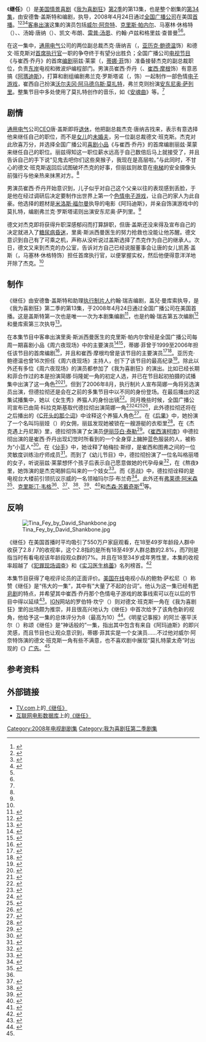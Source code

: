 {{noteTA
|G1=Movie
|G2=Show
|1=zh-cn:我为喜剧狂;zh-tw:超級製作人;zh-hk:娛樂揸Fit人;
|2=zh-hk:珍·嘉露絲姬;zh-cn=简·科拉克斯基;
}}
{{Infobox television episode
| Title        = 继任<br>Succession
| Series       = [[我为喜剧狂|我为喜剧狂]]
| Image        =  <!-- No-free image with insufficient rationale [[Image:213_-_Succession.png|250px]] -->
| Caption      = Cathy Geiss, the new chairwoman of [[通用电气|通用电气]]
| Season       = 2
| Episode      = 13
| Airdate      = {{Start date|2008|04|24}}
| Production   = 213
| Writer       = 安德鲁·盖斯特（{{lang|en|Andrew Guest}}）<br>{{le|約翰·瑞吉|John Riggi}}
| Director     = {{link-en|盖兒·曼库索|Gail Mancuso}}
| Photographer = 瓦尼亚·西恩祖尔（{{lang|en|Vanja Černjul}}）
| Guests       = [[威尔·阿奈特|威尔·阿奈特]]饰德文·班克斯（{{lang|en|Devon Banks}}）<br>[[克里斯·帕内尔|克里斯·帕内尔]]饰里奥·斯派西曼医生（{{lang|en|Dr. Leo Spaceman}}）<br>{{link-en|布莱恩·斯塔克|Brian Stack}}饰霍华德·乔根森（{{lang|en|Howard Jorgensen}}）<br>[[雷普·汤恩|雷普·汤恩]]饰唐·盖斯（{{lang|en|Don Geiss}}）<br>凯文·布朗（{{lang|en|Kevin Brown}}）饰达特·康·斯莱特里（{{lang|en|Dot Com Slattery}}）<br>格里兹·查普曼（{{lang|en|Grizz Chapman}}）饰格里兹·格里斯伍德（{{lang|en|Grizz Griswold}}）<br>约翰·卢兹（{{lang|en|John Lutz}}）饰J·D·卢兹（{{lang|en|J.D. Lutz}}）
| Episode list = [[我为喜剧狂_(第2季)|《我为喜剧狂》第2季]]<br>[[我为喜剧狂剧集列表|《我为喜剧狂》剧集列表]]
| Music        = [[沃尔夫冈·阿马德乌斯·莫扎特|沃尔夫冈·阿马德乌斯·莫扎特]]《[[安魂曲_(莫扎特)|安魂曲]]》
| Prev         = [[地铁英雄|地铁英雄]]
| Next         = [[三明治节|三明治节]]
}}

《'''继任'''》（{{lang-en|''Succession''}}）是[[美国电视|美国]][[情景喜剧|情景喜剧]]《[[我为喜剧狂|我为喜剧狂]]》[[我为喜剧狂_(第2季)|第2季]]的第13集，也是整个剧集的[[我为喜剧狂剧集列表|第34集]]，由安德鲁·盖斯特和{{le|約翰·瑞吉|John Riggi}}编剧，{{link-en|盖兒·曼库索|Gail Mancuso}}执导，2008年4月24日通过[[全国广播公司|全国广播公司]]在美国[[首演|首播]]。<ref name="Succession">{{cite episode |title=Succession |episodelink= |series=30 Rock |serieslink=我为喜剧狂 |credits=Gail Mancuso (director) Andrew Guest (writer) John Riggi (writer) |network=NBC Universal |station=NBC |airdate=2008-04-24 |season=2 |number=13}}</ref><ref name="213release">{{cite web |url=http://www.screenrush.co.uk/television/television-813/season-5594/ |title=30 Rock: Episodes Season 2 |publisher=Screenrush (AlloCiné) |accessdate=2013-08-24 |location=London |archiveurl=https://web.archive.org/web/20120730001603/http://www.screenrush.co.uk/television/television-813/season-5594/ |archivedate=2012-07-30 |deadurl=no }}</ref><ref name="nbcepisode">{{cite web |url=http://www.nbc.com/30-rock/episode-guide/season-2/224681/ |title=ALL EPISODE GUIDES : NEWEST |publisher=NBC |accessdate=2013-09-13 |deadurl=no |archivedate=2012-11-10 |archiveurl=https://web.archive.org/web/20121110025309/http://www.nbc.com/30-rock/episode-guide/season-2/224681/ }}</ref><ref name="213yahoo">{{cite web |url=http://tv.yahoo.com/30-rock/show/succession/episode/168175 |title=''30 Rock'' "Succession" |accessdate=2008-07-30 |last= |first= |coauthors= |date= |work= |publisher=''Yahoo!'' |archivedate=2012-03-20 |archiveurl=https://web.archive.org/web/20120320030302/http://tv.yahoo.com/30-rock/show/succession/episode/168175 |deadurl=yes }}</ref>[[友情客串|客串出演]]这集的演员包括[[威尔·阿奈特|威尔·阿奈特]]、[[克里斯·帕内尔|克里斯·帕内尔]]、马塞林·休格特（{{lang|en|Marceline Hugot}}）、{{link-en|布莱恩·斯塔克|Brian Stack}}、汤姆·唐纳（{{lang|en|Tom Toner}}）、凯文·布朗、[[雷普·汤恩|雷普·汤恩]]、约翰·卢兹和格里兹·查普曼<ref name="213yahoo" /><ref name="Succession" />。

在这一集中，[[通用电气|通用电气]]公司的两位副总裁杰克·唐纳吉（{{lang|en|Jack Donaghy}}，[[亚历克·鲍德温|亚历克·鲍德温]]饰）和德文·班克斯对[[首席执行官|首席执行官]]一职的争夺终于有望分出胜负；全国广播公司[[电视节目|电视节目]]《{{lang|en|TGS}}与崔西·乔丹》的首席[[编剧|编剧]]丽兹·莱蒙（{{lang|en|Liz Lemon}}，[[蒂娜·菲|蒂娜·菲]]饰）准备接替杰克的副总裁职位，负责[[美国东岸|东岸]]电视和微波炉编程部门。男演员崔西·乔丹（{{lang|en|Tracy Jordan}}、[[崔西·摩根|崔西·摩根]]饰）有意恶搞《[[阿瑪迪斯|阿瑪迪斯]]》，打算和剧组编剧弗兰克·罗斯塔诺（{{lang|en|Frank Rossitano}}，{{link-en|贾达·弗雷德兰德|Judah Friedlander}}饰）一起制作一部色情[[电子游戏|电子游戏]]，崔西自己扮演[[沃尔夫冈·阿马德乌斯·莫扎特|沃尔夫冈·阿马德乌斯·莫扎特]]，弗兰克则扮演[[安东尼奥·萨列里|安东尼奥·萨列里]]。整集节目中多处使用了莫扎特创作的音乐，如《[[安魂曲_(莫扎特)|安魂曲]]》等。<ref name="Succession" />

== 剧情 ==
[[通用电气|通用电气]]公司[[首席执行官|CEO]]唐·盖斯即将[[退休|退休]]，他把副总裁杰克·唐纳吉找来，表示有意选择他来继任自己的职位，而不是[[女儿|女儿]]的[[未婚夫|未婚夫]]，另一位副总裁德文·班克斯。杰克对此欣喜万分，并选择全国广播公司[[喜剧小品|喜剧小品]]《{{lang|en|TGS}}与崔西·乔丹》的首席编剧丽兹·莱蒙来继任自己的职位。丽兹得知这一职位薪水远高于自己数倍后马上就接受了，并且告诉自己的手下说“见鬼去吧你们这些臭猴子，我现在是高层啦。”与此同时，不甘心的德文·班克斯返回后试图破坏杰克的好事，但丽兹则故意在[[电梯|电梯]]的安全摄像头前强行与他亲热来抹黑对方。<ref name="Succession" />

男演员崔西·乔丹开始意识到，儿子似乎对自己这个父亲以往的表现感到丢脸，于是他在经过调研后决定要制作出世界上第一个[[成人電子遊戲|色情电子游戏]]，让自己的家人为此自豪。他选择的题材是[[米洛斯·福尔曼|米洛斯·福尔曼]]执导的电影《阿玛迪斯》，并亲自饰演游戏中的莫扎特，编剧弗兰克·罗斯塔诺则出演安东尼奥·萨列里。<ref name="Succession" />

德文对杰克即将获得升职深感郁闷而打算辞职，但唐·盖斯还没来得及宣布自己的决定就进入了[[糖尿病昏迷|糖尿病昏迷]]，里奥·斯派西曼医生的努力抢救也没能让他苏醒。德文意识到自己有了可乘之机，声称从没听说过盖斯选择了杰克作为自己的继承人。次日，德文又来到杰克的办公室，告诉对方自己已经说服董事会让唐的女儿凯茜·盖斯（{{lang|en|Kathy Geiss}}，马塞林·休格特饰）担任首席执行官，以便掌握实权，然后他便得意洋洋地开除了杰克。<ref name="Succession" />

== 制作 ==
《继任》由安德鲁·盖斯特和助理[[执行制片人|执行制片人]]约翰·瑞吉编剧，盖兒·曼库索执导，是《我为喜剧狂》第二季的第13集，于2008年4月24日通过全国广播公司在美国首播。这是盖斯特第一次也是唯一一次为本剧集编剧<ref>{{cite web |title=Andrew Guest (II) |url=http://www.imdb.com/name/nm2314834/ |publisher=Amazon |work=IMDb |accessdate=2013-10-14 |archiveurl=https://web.archive.org/web/20111212101233/http://www.imdb.com/name/nm2314834/ |archivedate=2011-12-12 |deadurl=no }}</ref>，也是约翰·瑞吉第五次编剧<ref>{{cite web |title=Filmography by TV series for John Riggi |url=http://www.imdb.com/name/nm0726642/filmoseries?ref_=nm_flmg_wr_2#tt0496424 |publisher=Amazon |work=IMDb |accessdate=2013-10-14 |archivedate=2013-09-04 |deadurl=no |archiveurl=https://web.archive.org/web/20130904091930/http://www.imdb.com/name/nm0726642/filmoseries#tt0496424 }}</ref>和曼库索第三次执导<ref>{{cite web |url=http://www.imdb.com/name/nm0541562/filmoseries?ref_=nm_flmg_dr_19#tt0496424 |title=Filmography by TV series for Gail Mancuso |publisher=Amazon |work=IMDb |accessdate=2013-10-14 |deadurl=no |archiveurl=https://web.archive.org/web/20100614080914/http://www.imdb.com/name/nm0541562/filmoseries#tt0496424 |archivedate=2010-06-14 }}</ref>。

在本集节目中客串出演里奥·斯派西曼医生的克里斯·帕内尔曾经是全国广播公司每周一期喜剧小品《周六夜现场》中的主要演员<ref name="parnell">{{cite news |first=Annie |last=Barrett |authorlink= |coauthors= |title=What ''SNL'' alums besides Chris Parnell should guest on ''30 Rock''? |url=http://popwatch.ew.com/2006/12/07/what_snl_alums_/ |work= |publisher=''Entertainment Weekly'' |date=2006-12-07 |accessdate=2013-08-01 |archiveurl=https://web.archive.org/web/20130608163606/http://popwatch.ew.com/2006/12/07/what_snl_alums_/ |archivedate=2013-06-08 |deadurl=no }}</ref><ref>{{cite web |url=http://www.imdb.com/title/tt0931394/ |title=30 Rock The Baby Show (TV Episode 2007) |publisher=IMDb |accessdate=2013-08-02 |archiveurl=https://web.archive.org/web/20110909071159/http://www.imdb.com/title/tt0931394/ |archivedate=2011-09-09 |deadurl=no }}</ref>，蒂娜·菲曾于1999至2006年担任该节目的首席编剧<ref>{{cite news |first=Christopher |last=Goodwin |url=http://www.theguardian.com/lifeandstyle/2008/may/11/women.television |title=And funny with it |accessdate=2013-07-31 |date=2008-05-11 |work=The Guardian |archiveurl=https://web.archive.org/web/20090225222859/http://www.guardian.co.uk/lifeandstyle/2008/may/11/women.television |archivedate=2009-02-25 |deadurl=no }}</ref>，并且和崔西·摩根均曾是该节目的主要演员<ref>{{cite news |url=http://uk.ign.com/articles/2006/10/18/ign-interview-30-rocks-tracy-morgan |title=IGN Interview: ''30 Rock''<nowiki>'</nowiki>s Tracy Morgan |accessdate=2013-07-28 |last=Fickett |first=Travis |date=2006-10-17 |publisher=IGN |archiveurl=https://web.archive.org/web/20130728020822/http://www.ign.com/articles/2006/10/18/ign-interview-30-rocks-tracy-morgan |archivedate=2013-07-28 |deadurl=no }}</ref><ref name="tinafey_yahoo">{{cite web |url=http://tv.yahoo.com/person/tina-fey/biography.html |title=Tina Fey Biography |accessdate=2013-10-14 |last= |first= |coauthors= |date= |work= |publisher=''Yahoo!'' |archivedate=2013-08-01 |deadurl=yes |archiveurl=https://web.archive.org/web/20130801081437/http://tv.yahoo.com/person/tina-fey/biography.html }}</ref>。亚历克·鲍德温也曾16次担任《周六夜现场》主持人，创下了该节目的最高纪录<ref name="alec_snl">{{cite episode |title=Alec Baldwin/Christina Aguilera |series=Saturday Night Live |serieslink=周六夜现场 |network=NBC Universal |station=NBC |airdate=2006-11-11 |season=32 |number=5}}</ref>。除此以外还有多位《周六夜现场》的演员都参加了《我为喜剧狂》的演出。比如已经长期和菲合作过的{{link-en|瑞秋·德拉彻|Rachel Dratch}}本是扮演简娜·玛隆妮一角的初定人选，并已在节目起初拍摄的试播集中出演了这一角色<ref>{{cite news |first=Justin |last=Ravitz |title=Unemployment’s a Downer for ''SNL''-er Dratch |url=http://nymag.com/news/intelligencer/45792/ |publisher=''New York Magazine'' |date=2008-04-07 |accessdate=2013-07-28 |archiveurl=https://web.archive.org/web/20121013011052/http://nymag.com/news/intelligencer/45792/ |archivedate=2012-10-13 |deadurl=no }}</ref><ref name="ew fine">{{cite news|first=Kristen|last=Baldwin|url=http://www.ew.com/ew/article/0,,20033897_2,00.html|title=One Fine Fey|accessdate=2013-07-31|date=2007-04-10|work=Entertainment Weekly|page=2|archiveurl=https://web.archive.org/web/20121018010111/http://www.ew.com/ew/article/0%2C%2C20033897_2%2C00.html|archivedate=2012-10-18|deadurl=no}}</ref>。但到了2006年8月，执行制片人{{link-en|洛恩·迈克尔斯|Lorne Michaels}}宣布简娜一角将另选演员出演，但德拉彻还是会在之前的多集节目中以不同的身份登场。在最后播出的这集试播集中，她以《女生秀》养猫人的身份出镜<ref name="michaelsaboutdratch">{{cite news |first=Michael |last=Schneider |title=Inside Move: Dratch latched to multiple ''Rock'' roles |url=http://variety.com/2006/scene/news/inside-move-dratch-latched-to-multiple-rock-roles-1200342025/ |publisher=''Variety'' |date=2006-08-14 |accessdate=2013-07-28 |archiveurl=https://web.archive.org/web/20120516190758/http://www.variety.com/index.asp?layout=story&articleID=VR1117948462&cs=1 |archivedate=2012-05-16 |deadurl=no }}</ref>。同月晚些时候，全国广播公司宣布已由简·科拉克斯基取代德拉彻出演简娜一角<ref name="dratchout">{{cite news |url=http://www.zap2it.com/tv/news/zap-janekrakowskijoins30rock,0,1779072.story?coll=zap-tv-headlines |title='Ally' Cat Krakowski Joins '30 Rock' |accessdate=2013-07-28 |date=2006-08-17 |publisher=Zap2it |archiveurl=https://web.archive.org/web/20120927030648/http://www.zap2it.com/tv/news/zap-janekrakowskijoins30rock%2C0%2C1779072.story?coll=zap-tv-headlines |archivedate=2012年9月27日 |deadurl=yes |df= }}</ref><ref name="dratchout_2">{{cite news |first=Joel |last=Keller |title=Jane Krakowski added to ''30 Rock'' |url=http://www.aoltv.com/2006/08/17/jane-krakowski-added-to-30-rock/ |publisher=''AOL''<nowiki>'s</nowiki> TV Squad |date=2008-08-17 |accessdate=2013-07-28 |archiveurl=https://web.archive.org/web/20120813214025/http://www.aoltv.com/2006/08/17/jane-krakowski-added-to-30-rock/ |deadurl=no |archivedate=2012-08-13 }}</ref><ref name="dratchout_3">{{cite news |first=Colin |last=Mahan |title=''30 Rock'' adds Jane Krakowski |url=http://www.tv.com/news/30-rock-adds-jane-krakowski--5917/ |publisher=TV.com |date=2006-08-16 |accessdate=2013-07-28 |archiveurl=https://web.archive.org/web/20080615234403/http://www.tv.com/ally-mcbeal/show/168/story/5917.htmlom_act%3Dconvert%26om_clk%3Dheadlinessh |archivedate=2008-06-15 |deadurl=no }}</ref><ref>{{cite news|first=Rebecca|last=Traister|url=http://www.salon.com/life/broadsheet/2010/04/14/tina_fey_backlash/|title=The Tina Fey backlash|accessdate=2013-07-31|date=2010-04-14|publisher=Salon.com|archiveurl=https://web.archive.org/web/20110820213538/http://www.salon.com/life/broadsheet/2010/04/14/tina_fey_backlash|archivedate=2011-08-20|deadurl=no}}</ref>，此外德拉彻还将在之后播出的《[[C开头的那个词|C开头的那个词]]》中诠释这个养猫人角色<ref name="plotreference">{{cite episode |title=Pilot |episodelink=试播集 (我为喜剧狂) |series=30 Rock |credits=Writer: Tina Fey; Director: Adam Bernstein |network=NBC Universal |station=NBC |airdate=2006-10-11 |season=1 |number=1}}</ref>。在《[[后果_(我为喜剧狂)|后果]]》中，她扮演了一个名叫玛丽娅（{{lang|en|Maria}}）的女佣，丽兹发现她被锁在一艘游艇的衣柜里<ref name="theaftermath">{{cite episode |title=The Aftermath |series=30 Rock |serieslink=我为喜剧狂 |credits=Writer: Tina Fey; Director: Adam Bernstein |network=NBC Universal |station=NBC |airdate=2006-10-18 |season=1 |number=2}}</ref>。在《杰克遇上丹尼斯》里，德拉彻饰演了女演员[[伊丽莎白·泰勒|伊丽莎白·泰勒]]<ref>{{cite episode |title=Jack Meets Dennis |series=30 Rock |credits=Writer: Jack Burditt; Director: Juan J. Campanella |network=NBC Universal |station=NBC |airdate=2006-11-30 |season=1 |number=6}}</ref>。《[[崔西演柯南|崔西演柯南]]》中德拉彻出演的是崔西·乔丹出现幻觉时所看到的一个全身穿上臃肿蓝色服装的人，被称为“小蓝人”<ref name="tracydoesconan">{{cite episode |title=Tracy Does Conan|series=30 Rock |credits=Writer: Tina Fey; Director: Adam Bernstein |network[NBC Universal |station=NBC |airdate=2006-12-07 |season=1 |number=7}}</ref>。在《[[分手_(我为喜剧狂)|分手]]》中，她诠释了帕梅拉·斯缪，是崔西和图弗之间的一位灵敏度训练治疗师成员<ref name="break">{{cite web|url=http://www.imdb.com/title/tt0905647/|title="30 Rock" The Break-Up (2006)|accessdate=2013-08-01|publisher=IMDb|archiveurl=https://web.archive.org/web/20120802103415/http://www.imdb.com/title/tt0905647/|archivedate=2012-08-02|deadurl=no}}</ref>。而到了《幼儿节目》中，德拉彻扮演了一位名叫格丽塔的女子，听说丽兹·莱蒙想怀个孩子后表示自己愿意做她的代孕母亲<ref name="baby show">{{cite episode |title=The Baby Show |series=30 Rock |credits=Writer: Jack Burditt; Director: Michael Engler |network=NBC Universal |station=NBC |airdate=2007-01-04 |season=1 |number=9}}</ref>，在《熬夜》里，她饰演的是杰克喝醉后叫来的一个妓女<ref>{{cite episode |title=Up All Night |series=30 Rock |credits=Writer: Tina Fey; Director: Michael Engler |network=NBC Universal |station=NBC |airdate=2007-02-08 |season=1 |number=13}}</ref>。而《恶战》中，德拉彻诠释的是电视台大楼前引领抗议示威的一名领袖玛尔莎·布兰奇<ref name="theaftermath">{{cite episode |title=Hard Ball |series=30 Rock |credits=Writer: Matt Hubbard; Director: Don Scardino |network=NBC Universal |station=NBC |airdate=2007-02-22 |season=1 |number=15}}</ref>。此外还有[[弗莱德·阿米森|弗莱德·阿米森]]<ref name="somebody to love">{{cite news|first=Robert|last=Canning|url=http://uk.ign.com/articles/2007/11/16/30-rock-somebody-to-love-review|title=''30 Rock'': "Somebody to Love" Review|accessdate=2013-07-31|publisher=IGN|archiveurl=https://web.archive.org/web/20121022114115/http://www.ign.com/articles/2007/11/16/30-rock-somebody-to-love-review|archivedate=2012-10-22|deadurl=no}}</ref>、[[克里斯汀·韦格|克里斯汀·韦格]]<ref name="somebody to love" />、{{link-en|威尔·福特|Will Forte}}<ref>{{cite news|url=http://www.tvguide.com/episode-recaps/30-rock/february-1-2007-5916.aspx|first=Matt|last=Webb Mitovich|title=February 1, 2007: "It Feels Good to Laugh"|accessdate=2013-07-31|date=2007-02-02|work=TV Guide|archiveurl=https://web.archive.org/web/20121019174231/http://www.tvguide.com/tvshows/30-rock/episode-12-season-1/281135|archivedate=2012-10-19|deadurl=no}}</ref>、{{link-en|莫莉·香侬|Molly Shannon}}<ref>{{cite episode |title=The Fighting Irish |series=30 Rock |credits=Writer: Jack Burditt; Director: Dennie Gordon |network=NBC Universal |station=NBC |airdate=2007-03-08 |season=1 |number=17}}</ref>、{{link-en|霍拉提奥·桑斯|Horatio Sanz}}<ref>{{cite web|url=http://tv.yahoo.com/30-rock/show/anna-howard-shaw-day/episode/229969/castcrew;_ylt=ApAQxiuPKcM.m1DE6hlJnR6xo9EF|title=30 Rock — Anna Howard Shaw Day|accessdate=2011-06-15|publisher=Yahoo! TV|archiveurl=https://web.archive.org/web/20110615061125/http://tv.yahoo.com/30-rock/show/anna-howard-shaw-day/episode/229969/castcrew%3B_ylt%3DApAQxiuPKcM.m1DE6hlJnR6xo9EF|archivedate=2011-06-15|deadurl=yes}}</ref>、{{link-en|简·霍克斯|Jan Hooks}}<ref>{{cite news |first=Alan |last=Sepinwall |url=http://www.nj.com/entertainment/tv/index.ssf/2010/02/30_rock_verna_jan_hooks_guest-.html |title=30 Rock, 'Verna': Jan Hooks guest-stars |accessdate=2013-08-02 |date=2010-02-04 |work=The Star-Ledger |archiveurl=https://web.archive.org/web/20121010221813/http://www.nj.com/entertainment/tv/index.ssf/2010/02/30_rock_verna_jan_hooks_guest-.html |archivedate=2012-10-10 |deadurl=no }}</ref>和[[杰森·苏戴奇斯|杰森·苏戴奇斯]]<ref>{{cite news |first=Whitney |last=Matheson |title=A chat with ... ''30 Rock'' and ''SNL'' star Jason Sudeikis |url=http://content.usatoday.com/communities/popcandy/post/2007/04/159575/1 |work=USA Today |date=2007-04-19 |accessdate=2013-07-31 |archive-date=2013-07-31 |archive-url=https://web.archive.org/web/20130731101104/http://content.usatoday.com/communities/popcandy/post/2007/04/159575/1 |dead-url=no }}</ref>等。

== 反响 ==
[[Image:Tina_Fey_by_David_Shankbone.jpg|thumb]]

《继任》在美国首播时平均吸引了550万户家庭观看，在18至49岁年龄段人群中收获了2.8 / 7的收视率，这个2.8指的是所有18至49岁人群总数的2.8%，而7则是指当时有看电视该年龄段观众群的7%。并且在18至34岁成年男性里，本集的收视率超越了《[[犯罪现场调查|犯罪现场调查]]》和《[[实习医生格蕾|实习医生格蕾]]》名列榜首。<ref>{{cite press release |title=NBC Results For The Primetime Week Of April 21–27 |publisher=the Futon Critic |date=2008-04-29 |url=http://www.thefutoncritic.com/ratings/2008/04/29/nbc-results-for-the-primetime-week-of-april-21-27-27409/20080429nbc02/ |language= |accessdate=2013-10-14 |quote=''30 Rock'' (2.8/7 in 18–49, 5.5 million viewers overall) matched its highest 18–49 rating from its last seven original telecasts (dating back to November 15), despite the tough time-period competition. ''30 Rock'' won its slot among men 18–34. }}</ref>

本集节目获得了电视评论员的正面评价。[[美国在线|美国在线]]电视小队的鲍勃·萨松尼（{{lang|en|Bob Sassone}}）称赞《继任》是“伟大的一集”，其中有“大量了不起的台词”。他认为这一集已经有[[肥皂剧|肥皂剧]]的特点，并希望其中崔西·乔丹那个色情电子游戏的故事线索可以在以后的节目中得以延续<ref>{{cite web |url=http://www.tvsquad.com/2008/04/25/30-rock-succession-video/ |title=''30 Rock'': "Succession" - VIDEO |deadurl=no |accessdate=2009-09-27 |last=Sassone |first=Bob |date=2008-04-25 |work= |publisher=AOL's TV Squad |archiveurl=https://web.archive.org/web/20090927034330/http://www.tvsquad.com/2008/04/25/30-rock-succession-video |archivedate=2009-09-27 }}</ref>。[[IGN|IGN]]网站的罗伯特·坎宁（{{lang|en|Robert Canning}}）则对德文·班克斯一角在《我为喜剧狂》里的出场颇为推崇，并且很高兴地认为《继任》中首次给予了该角色新的视角，他给予这一集的总体评分为8（最高为10）<ref>{{cite web |archiveurl=https://web.archive.org/web/20120522010333/http://tv.ign.com/articles/869/869394p1.html |archivedate=2012-05-22 |deadurl=no |url=http://www.ign.com/articles/2008/04/25/30-rock-succession-review |title=''30 Rock'': "Succession" Review |accessdate=2013-10-14 |last=Canning |first=Robert |coauthors= |date=2008-04-25 |work= |publisher=IGN }}</ref>。《明星记事报》的阿兰·塞平沃尔（{{lang|en|Alan Sepinwall}}）称颂《继任》是“神话般的”一集，指出其中包含有来自《阿玛迪斯》的即兴灵感，而且节目也让观众意识到，蒂娜·菲其实是一个女演员……不过他对威尔·阿奈特饰演的德文·班克斯一角有些不满意，也不喜欢剧中展现“莫扎特蒙太奇”时出现的《{{link-en|代孕妈妈|Baby Mama (film)}}》[[广告|广告]]。<ref name="tsl" />

==参考资料==
{{reflist}}

==外部链接==
*[[TV.com|TV.com]]上的[http://www.tv.com/30-rock/succession/episode/1188080/summary.html 《继任》] {{Wayback|url=http://www.tv.com/30-rock/succession/episode/1188080/summary.html |date=20100105085840 }}
*[[互联网电影数据库|互联网电影数据库]]上的[http://www.imdb.com/title/tt1001577/ 《继任》] {{Wayback|url=http://www.imdb.com/title/tt1001577/ |date=20140901141734 }}

{{30 Rock Season One}}
{{portal bar|电视剧|美国}}
[[Category:2008年电视剧剧集|Category:2008年电视剧剧集]]
[[Category:我为喜剧狂第二季剧集|Category:我为喜剧狂第二季剧集]]
{{Good article}}